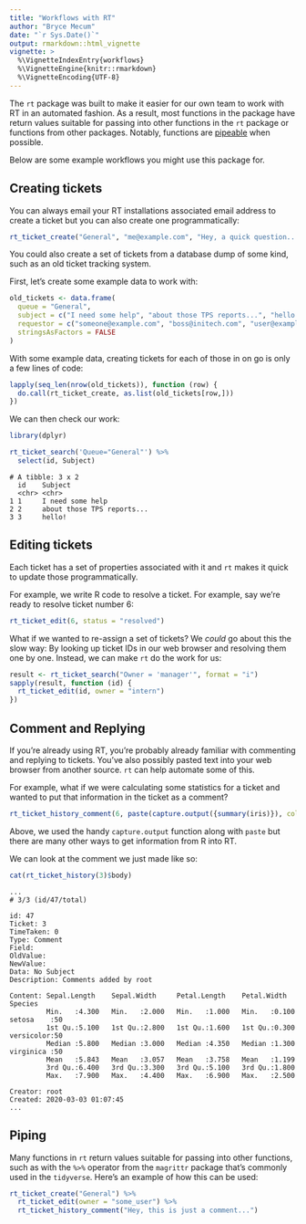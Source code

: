 ```yaml
---
title: "Workflows with RT"
author: "Bryce Mecum"
date: "`r Sys.Date()`"
output: rmarkdown::html_vignette
vignette: >
  %\VignetteIndexEntry{workflows}
  %\VignetteEngine{knitr::rmarkdown}
  %\VignetteEncoding{UTF-8}
---
```


The `rt` package was built to make it easier for our own team to work with RT in an automated fashion.
As a result, most functions in the package have return values suitable for passing into other functions in the `rt` package or functions from other packages.
Notably, functions are [pipeable](https://magrittr.tidyverse.org/reference/pipe.html) when possible.

Below are some example workflows you might use this package for.

## Creating tickets

You can always email your RT installations associated email address to create a ticket but you can also create one programmatically:

```r
rt_ticket_create("General", "me@example.com", "Hey, a quick question...")
```

You could also create a set of tickets from a database dump of some kind, such as an old ticket tracking system.

First, let's create some example data to work with:

```r
old_tickets <- data.frame(
  queue = "General",
  subject = c("I need some help", "about those TPS reports...", "hello!"),
  requestor = c("someone@example.com", "boss@initech.com", "user@example.com"),
  stringsAsFactors = FALSE
)
```

With some example data, creating tickets for each of those in on go is only a few lines of code:

```r
lapply(seq_len(nrow(old_tickets)), function (row) {
  do.call(rt_ticket_create, as.list(old_tickets[row,]))
})
```

We can then check our work:

```r
library(dplyr)

rt_ticket_search('Queue="General"') %>%
  select(id, Subject)
```

```
# A tibble: 3 x 2
  id    Subject
  <chr> <chr>
1 1     I need some help
2 2     about those TPS reports...
3 3     hello!
```
## Editing tickets

Each ticket has a set of properties associated with it and `rt` makes it quick to update those programmatically.

For example, we write R code to resolve a ticket.
For example, say we're ready to resolve ticket number 6:

```r
rt_ticket_edit(6, status = "resolved")
```

What if we wanted to re-assign a set of tickets?
We _could_ go about this the slow way: By looking up ticket IDs in our web browser and resolving them one by one.
Instead, we can make `rt` do the work for us:

```r
result <- rt_ticket_search("Owner = 'manager'", format = "i")
sapply(result, function (id) {
  rt_ticket_edit(id, owner = "intern")
})
```

## Comment and Replying

If you're already using RT, you're probably already familiar with commenting and replying to tickets.
You've also possibly pasted text into your web browser from another source.
`rt` can help automate some of this.

For example, what if we were calculating some statistics for a ticket and wanted to put that information in the ticket as a comment?

```r
rt_ticket_history_comment(6, paste(capture.output({summary(iris)}), collapse = "\n"))
```

Above, we used the handy `capture.output` function along with `paste` but there are many other ways to get information from R into RT.

We can look at the comment we just made like so:

```r
cat(rt_ticket_history(3)$body)
```

```
...
# 3/3 (id/47/total)

id: 47
Ticket: 3
TimeTaken: 0
Type: Comment
Field:
OldValue:
NewValue:
Data: No Subject
Description: Comments added by root

Content: Sepal.Length    Sepal.Width     Petal.Length    Petal.Width          Species
         Min.   :4.300   Min.   :2.000   Min.   :1.000   Min.   :0.100   setosa    :50
         1st Qu.:5.100   1st Qu.:2.800   1st Qu.:1.600   1st Qu.:0.300   versicolor:50
         Median :5.800   Median :3.000   Median :4.350   Median :1.300   virginica :50
         Mean   :5.843   Mean   :3.057   Mean   :3.758   Mean   :1.199
         3rd Qu.:6.400   3rd Qu.:3.300   3rd Qu.:5.100   3rd Qu.:1.800
         Max.   :7.900   Max.   :4.400   Max.   :6.900   Max.   :2.500

Creator: root
Created: 2020-03-03 01:07:45
...
```

## Piping

Many functions in `rt` return values suitable for passing into other functions, such as with the `%>%` operator from the `magrittr` package that's commonly used in the `tidyverse`.
Here's an example of how this can be used:

```r
rt_ticket_create("General") %>%
  rt_ticket_edit(owner = "some_user") %>%
  rt_ticket_history_comment("Hey, this is just a comment...")
```
